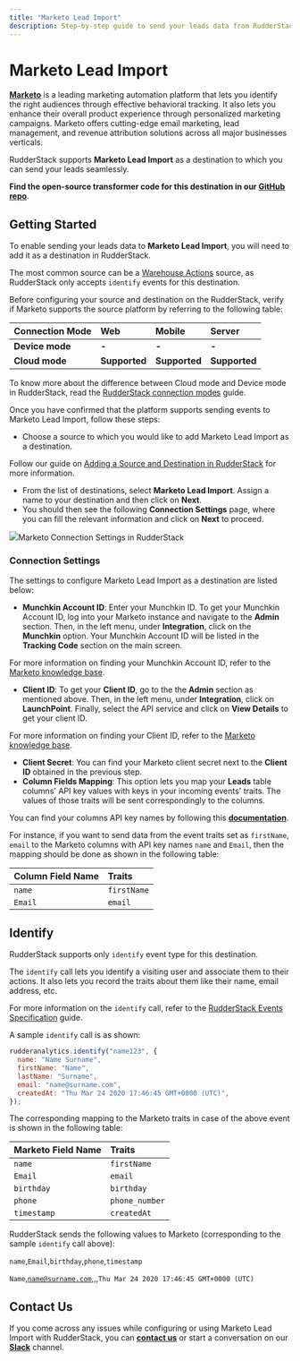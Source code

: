```yaml
---
title: "Marketo Lead Import"
description: Step-by-step guide to send your leads data from RudderStack to Marketo.
---
```


# Marketo Lead Import

[**Marketo**](https://marketo.com) is a leading marketing automation platform that lets you identify the right audiences through effective behavioral tracking. It also lets you enhance their overall product experience through personalized marketing campaigns. Marketo offers cutting-edge email marketing, lead management, and revenue attribution solutions across all major businesses verticals.

RudderStack supports **Marketo Lead Import** as a destination to which you can send your leads seamlessly.

<div class="successBlock">

**Find the open-source transformer code for this destination in our <a href="https://github.com/rudderlabs/rudder-transformer/tree/master/v0/destinations/marketo_bulk_upload">GitHub repo</a>**.
</div>

## Getting Started

To enable sending your leads data to **Marketo Lead Import**, you will need to add it as a destination in RudderStack.

<div class="successBlock">

The most common source can be a <a href="../../warehouse-actions/">Warehouse Actions</a> source, as RudderStack only accepts <code class="inline-code">identify</code> events for this destination.
</div>

Before configuring your source and destination on the RudderStack, verify if Marketo supports the source platform by referring to the following table:

| **Connection Mode** | **Web** | **Mobile** | **Server** |
| :--- | :--- | :--- | :--- |
| **Device mode** | **-** | **-** | **-** |
| **Cloud mode** | **Supported** | **Supported** | **Supported** |

<div class="infoBlock">

To know more about the difference between Cloud mode and Device mode in RudderStack, read the <a href="../../get-started/rudderstack-connection-modes/">RudderStack connection modes</a> guide.
</div>

Once you have confirmed that the platform supports sending events to Marketo Lead Import, follow these steps:

* Choose a source to which you would like to add Marketo Lead Import as a destination.

<div class="infoBlock">

Follow our guide on <a href="../../connections/adding-source-and-destination-rudderstack/">Adding a Source and Destination in RudderStack</a> for more information.
</div>

* From the list of destinations, select **Marketo Lead Import**. Assign a name to your destination and then click on **Next**.
* You should then see the following **Connection Settings** page, where you can fill the relevant information and click on **Next** to proceed.

<img src="../../images/assets/marketo_lead_import.png" /><span class="imageTitle">Marketo Connection Settings in RudderStack</span>

### Connection Settings

The settings to configure Marketo Lead Import as a destination are listed below:

* **Munchkin Account ID**: Enter your Munchkin ID. To get your Munchkin Account ID, log into your Marketo instance and navigate to the **Admin** section. Then, in the left menu, under **Integration**, click on the **Munchkin** option. Your Munchkin Account ID will be listed in the **Tracking Code** section on the main screen.

<div class="infoBlock">

For more information on finding your Munchkin Account ID, refer to the <a href="https://nation.marketo.com/t5/knowledgebase/how-to-find-your-munchkin-id-for-a-marketo-instance/ta-p/248432">Marketo knowledge base</a>.
</div>

* **Client ID**: To get your **Client ID**, go to the the **Admin** section as mentioned above. Then, in the left menu, under **Integration**, click on **LaunchPoint**. Finally, select the API service and click on **View Details** to get your client ID.

<div class="infoBlock">

For more information on finding your Client ID, refer to the <a href="https://developers.marketo.com/rest-api/authentication/">Marketo knowledge base</a>.
</div>

* **Client Secret**: You can find your Marketo client secret next to the **Client ID** obtained in the previous step. 
* **Column Fields Mapping**: This option lets you map your **Leads** table columns' API key values with keys in your incoming events' traits. The values of those traits will be sent correspondingly to the columns.

You can find your columns API key names by following this [**documentation**](https://developers.marketo.com/rest-api/bulk-import/bulk-custom-object-import/).

For instance, if you want to send data from the event traits set as `firstName`, `email` to the Marketo columns with API key names `name` and `Email`, then the mapping should be done as shown in the following table:

| **Column Field Name** | **Traits** |
| :--- | :--- |
| `name` | `firstName` |
| `Email` | `email` |

## Identify

<div class="infoBlock">

RudderStack supports only <code class="inline-code">identify</code> event type for this destination.
</div>

The `identify` call lets you identify a visiting user and associate them to their actions. It also lets you record the traits about them like their name, email address, etc.

<div class="infoBlock">

For more information on the <code class="inline-code">identify</code> call, refer to the <a href="../../rudderstack-api/api-specification/rudderstack-spec/identify/">RudderStack Events Specification</a> guide.
</div>

A sample `identify` call is as shown:

```javascript
rudderanalytics.identify("name123", {
  name: "Name Surname",
  firstName: "Name",
  lastName: "Surname",
  email: "name@surname.com",
  createdAt: "Thu Mar 24 2020 17:46:45 GMT+0000 (UTC)",
});
```

The corresponding mapping to the Marketo traits in case of the above event is shown in the following table:

| **Marketo Field Name** | **Traits** |
| :--- | :--- |
| `name` | `firstName` |
| `Email` | `email` |
| `birthday` | `birthday` |
| `phone` | `phone_number` |
| `timestamp` | `createdAt` |

RudderStack sends the following values to Marketo \(corresponding to the sample `identify` call above\):

`name`,`Email`,`birthday`,`phone`,`timestamp`

`Name`,[`name@surname.com`](mailto:name@surname.com),,,`Thu Mar 24 2020 17:46:45 GMT+0000 (UTC)`

## Contact Us

If you come across any issues while configuring or using Marketo Lead Import with RudderStack, you can [**contact us**](mailto:%20docs@rudderstack.com) or start a conversation on our [**Slack**](https://resources.rudderstack.com/join-rudderstack-slack) channel.

